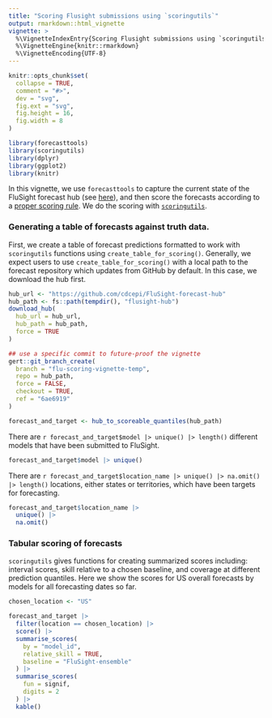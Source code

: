 ```yaml
---
title: "Scoring Flusight submissions using `scoringutils`"
output: rmarkdown::html_vignette
vignette: >
  %\VignetteIndexEntry{Scoring Flusight submissions using `scoringutils`}
  %\VignetteEngine{knitr::rmarkdown}
  %\VignetteEncoding{UTF-8}
---
```


```r
knitr::opts_chunk$set(
  collapse = TRUE,
  comment = "#>",
  dev = "svg",
  fig.ext = "svg",
  fig.height = 16,
  fig.width = 8
)
```

```r
library(forecasttools)
library(scoringutils)
library(dplyr)
library(ggplot2)
library(knitr)
```

In this vignette, we use `forecasttools` to capture the current state of the FluSight forecast hub (see [here](https://github.com/cdcepi/FluSight-forecast-hub)), and then score the forecasts according to a [proper scoring rule](https://en.wikipedia.org/wiki/Scoring_rule). We do the scoring with [`scoringutils`](https://github.com/epiforecasts/scoringutils).

### Generating a table of forecasts against truth data.

First, we create a table of forecast predictions formatted to work with `scoringutils` functions using `create_table_for_scoring()`. Generally, we expect users to use `create_table_for_scoring()` with a local path to the forecast repository which updates from GitHub by default. In this case, we download the hub first.

```r
hub_url <- "https://github.com/cdcepi/FluSight-forecast-hub"
hub_path <- fs::path(tempdir(), "flusight-hub")
download_hub(
  hub_url = hub_url,
  hub_path = hub_path,
  force = TRUE
)
```

```r
## use a specific commit to future-proof the vignette
gert::git_branch_create(
  branch = "flu-scoring-vignette-temp",
  repo = hub_path,
  force = FALSE,
  checkout = TRUE,
  ref = "6ae6919"
)
```

```r
forecast_and_target <- hub_to_scoreable_quantiles(hub_path)
```
There are `r forecast_and_target$model |> unique() |> length()` different models that have been submitted to FluSight.

```r
forecast_and_target$model |> unique()
```

There are `r forecast_and_target$location_name |> unique() |> na.omit() |> length()` locations, either states or territories, which have been targets for forecasting.

```r
forecast_and_target$location_name |>
  unique() |>
  na.omit()
```

### Tabular scoring of forecasts

`scoringutils` gives functions for creating summarized scores including: interval scores, skill relative to a chosen baseline, and coverage at different prediction quantiles. Here we show the scores for US overall forecasts by models for all forecasting dates so far.


```r
chosen_location <- "US"

forecast_and_target |>
  filter(location == chosen_location) |>
  score() |>
  summarise_scores(
    by = "model_id",
    relative_skill = TRUE,
    baseline = "FluSight-ensemble"
  ) |>
  summarise_scores(
    fun = signif,
    digits = 2
  ) |>
  kable()
```
